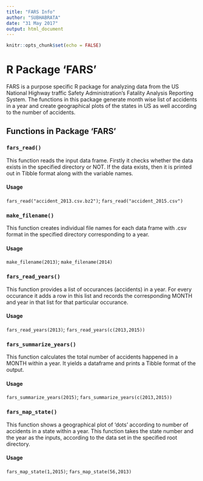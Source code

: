 ```yaml
---
title: "FARS Info"
author: "SUBHABRATA"
date: "31 May 2017"
output: html_document
---
```


```r
knitr::opts_chunk$set(echo = FALSE)
```

# R Package 'FARS'

FARS is a purpose specific R package for analyzing data from the US National Highway traffic Safety Administration's Fatality Analysis Reporting System. The functions in this package generate month wise list of accidents in a year and create geographical plots of the states in US as well according to the number of accidents.

## Functions in Package 'FARS'

### `fars_read()`

This function reads the input data frame. Firstly it checks whether the data exists in the specified directory or NOT. If the data exists, then it is printed out in Tibble format along with the variable names.

#### Usage
`fars_read("accident_2013.csv.bz2")`;
`fars_read("accident_2015.csv")`


### `make_filename()`
This function creates individual file names for each data frame with .csv format in the specified directory corresponding to a year.

#### Usage
`make_filename(2013)`;
`make_filename(2014)`


### `fars_read_years()`
This function provides a list of occurances (accidents) in a year. For every occurance it adds a row in this list and records the corresponding MONTH and year in that list for that particular occurance.

#### Usage
`fars_read_years(2013)`;
`fars_read_years(c(2013,2015))`


### `fars_summarize_years()`

This function calculates the total number of accidents happened in a MONTH within a year. It yields a dataframe and prints a Tibble format of the output.

#### Usage
`fars_summarize_years(2015)`;
`fars_summarize_years(c(2013,2015))`


### `fars_map_state()`

This function shows a geographical plot of 'dots' according to number of accidents in a state within a year. This function takes the state number and the year as the inputs, according to the data set in the specified root directory.

#### Usage
`fars_map_state(1,2015)`;
`fars_map_state(56,2013)`
